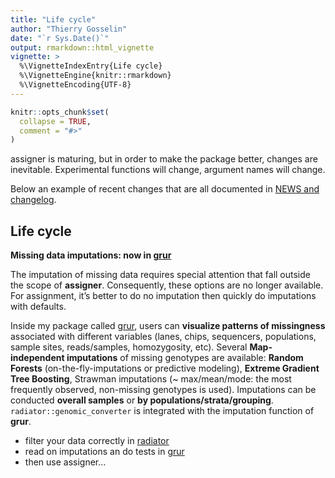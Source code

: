 ```yaml
---
title: "Life cycle"
author: "Thierry Gosselin"
date: "`r Sys.Date()`"
output: rmarkdown::html_vignette
vignette: >
  %\VignetteIndexEntry{Life cycle}
  %\VignetteEngine{knitr::rmarkdown}
  %\VignetteEncoding{UTF-8}
---
```


```r
knitr::opts_chunk$set(
  collapse = TRUE,
  comment = "#>"
)
```

assigner is maturing, but in order to make the package better, changes are 
inevitable. Experimental functions will change, argument names will change.


Below an example of recent changes that are all documented in [NEWS and changelog](https://thierrygosselin.github.io/assigner/news/index.html).


## Life cycle

**Missing data imputations: now in [grur](https://github.com/thierrygosselin/grur)**

The imputation of missing data requires special attention that fall 
outside the scope of **assigner**. Consequently, these options are no
longer available. For assignment, it's better to do no imputation then 
quickly do imputations with defaults.

Inside my package called [grur](https://github.com/thierrygosselin/grur), users
can **visualize patterns of missingness** associated with different variables 
(lanes, chips, sequencers, populations, sample sites, reads/samples, homozygosity, etc).
Several **Map-independent imputations** of missing genotypes are available:
**Random Forests** (on-the-fly-imputations or predictive modeling), 
**Extreme Gradient Tree Boosting**, 
Strawman imputations (~ max/mean/mode: the most frequently observed, non-missing genotypes is used).
Imputations can be conducted **overall samples** or **by populations/strata/grouping**.
`radiator::genomic_converter` is integrated with the imputation function of **grur**.

* filter your data correctly in [radiator](https://github.com/thierrygosselin/radiator)
* read on imputations an do tests in [grur](https://github.com/thierrygosselin/grur)
* then use assigner...
